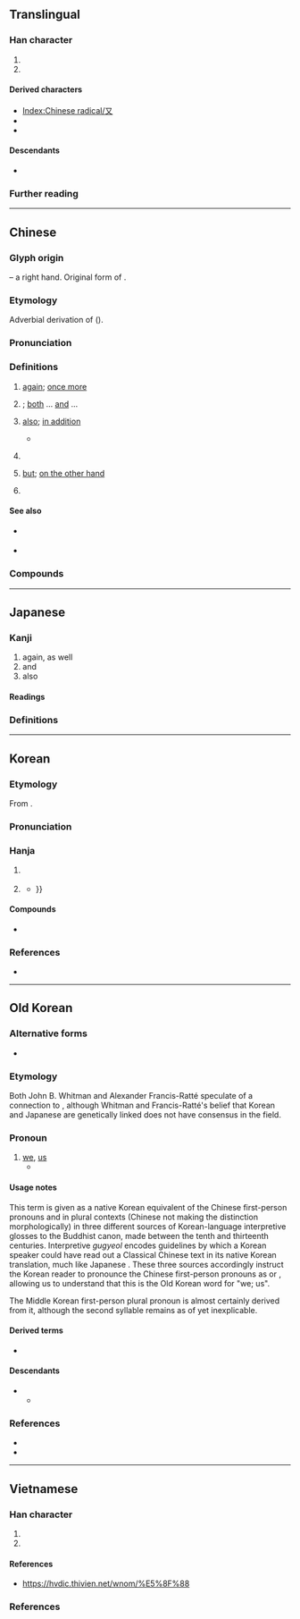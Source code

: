 {{also|ヌ|ﾇ|ㄡ|攵|文|𠬠}}
{{character info}}
{{character info|⼜}}
==Translingual==
{{stroke order|strokes=2}}
{{stroke order|type=animate}}

===Han character===
{{Han char|rn=29|rad=又|as=00|sn=2|four=17400,77400|canj=NK|ids=⿻㇇㇏}}

# {{mul-kangxi radical-def}}
# {{mul-shuowen radical-def|76}}

====Derived characters====
* [[Index:Chinese radical/又]]
* {{l|mul|[[叉]], [[仅]], [[叹]], [[𪢲]], [[奴]], [[𢎤]], [[𭠎]], [[汉]], [[𨸕]], [[𪱙]], [[权]], [[𤕭]], [[𪻍]], [[𤰖]], [[𥃫]], [[𥝐]], [[𣦼]], [[𥸩]], [[臤]], [[𮕧]], [[𧺉]], [[𬩴]], [[𮮃]], [[𨥁]], [[𩚄]], [[馭]]([[驭]]), [[𬴲]], [[𩵎]], [[𪎳]]}} <!-- Characters not found in [[Index:Chinese radical/又]] -->
* {{l|mul|[[殳]], [[𪠲]], [[㝊]], [[㞋]], [[𭙎]], [[𤆌]], [[𦫿]], [[𤴨]], [[𤼦]], [[𥤦]], [[𧆛]], [[隻]], [[𥆣]], [[𤔪]], [[𪗅]], [[雙]]}} <!-- Characters not found in [[Index:Chinese radical/又]] -->

====Descendants====
* {{l|cmn|ㄡ}} {{q|[[Zhuyin]] letter}}

===Further reading===
{{Han ref|kx=0164.430|dkj=03115|dj=0374.140|hdz=10390.010|uh=53C8}}

----

==Chinese==
{{zh-forms}}

===Glyph origin===
{{Han etym}}
{{liushu|p}} – a right hand. Original form of {{och-l|右|right}}.

===Etymology===
Adverbial derivation of {{och-l|有|to have; there is}} ({{zh-ref|Schuessler, 2007}}).

===Pronunciation===
{{zh-pron
|m=yòu
|dg=ю3
|c=jau6
|h=pfs=yu;gd=yu4
|md=êu
|mn=iū
|mn-t=iu7/iu6
|w=3hhieu
|mc=y
|oc=y
|ma=y
|cat=con,adv
}}

===Definitions===
{{zh-hanzi}}

# [[again]]; [[once more]]
#: {{zh-x|又 下雨 了！|It's raining '''again'''!}}
#: {{zh-x|想 了 又 想|to think and think; to deeply think about}}
#: {{zh-x|一次 又 一次 的 失敗|many failures}}
# {{n-g|Used to express the coexistence of several conditions or qualities}}; [[both]] ... [[and]] ...
#: {{zh-x|聰明 又 漂亮{liang}|smart and pretty}}
#: {{zh-x|我 又 餓 又 渴。|I am hungry and thirsty.}}
#: {{zh-x|我 又 想 去，又 不 想 去，該 怎麼 辦？}}
# [[also]]; [[in addition]]
#: {{zh-x|^達·^芬-奇 是 科學家，又 是 藝術家。|Leonardo da Vinci was a scientist '''also''' an artist.}}
#* {{zh-x|神 就 造 出 大 魚 和 水 中 所 滋生 各樣 有 生命 的 動物，各 從 其 類。又 造 出 各樣 飛鳥，各 從 其 類。神 看 著[着]{zhuó} 是 好{hǎo} 的。|And God created great whales, and every living creature that moveth, which the waters brought forth abundantly, after their kind, and every winged fowl after his kind: and God saw that it was good.|ref={{w2|zh|和合本|新標點和合本}} ([[w:Chinese Union Version|Chinese Union Version with New Punctuation]]), {{lang|zh|創世記}} (Genesis) 1:21}}
# {{n-g|Used between a whole number and a fraction}}
#: {{zh-x|四 小時 又 十 分鐘|four hours '''and''' ten minutes}}
#: {{zh-x|二 又 三 分 之 一|two '''and''' a third}}
# [[but]]; [[on the other hand]]
# {{n-g|Used in negative statements and rhetorical questions for emphasis}}
#: {{zh-x|下雨 又 有 什麼 關係{xi}？|What difference does the rain make?}}
#: {{zh-x|嗰 啲 嘢 又 唔係 我 做，關 我 咩 事 啫。|Why should I care about that! It's not like I did it.|C}}
#: {{zh-x|我 又 唔係 冇錢。|It's not like I'm broke.|C}}

====See also====
* {{sense|again}} {{zh-l|再}}
* {{q|Min Dong}} {{zh-l|復|bô}}

===Compounds===
{{zh-der|又好笑，又好氣|可又來|又是|又作馮婦|又說又笑|卻又|又要|又氣又急|又及|又驚又喜|又名|又當別論|又弱一個|又讀|又早|又急又氣|欲言又止|玄之又玄|日新又新|一又|三又|又且|又作別論|又生一秦|又紅又專|又道是|復又|損之又損|賠了夫人又折兵|少之又少|又試|又閣}}

{{zh-cat|Beginning}}

----

==Japanese==

===Kanji===
{{ja-kanji|grade=7|rs=又00}}

# again, as well
# and
# also

====Readings====
{{ja-readings
|goon=う
|kanon=ゆう<いう
|kun=また-
}}

===Definitions===
{{ja-kanjitab|また|yomi=k}}
{{ja-see|また}}

----

==Korean==

===Etymology===
From {{der|ko|ltc|-}} {{ltc-l|又}}.

{{collapse|
* {{hanja-dongguk|ᅌᅮᇢ〮|ngwúw}}
* {{hanja-sinjeung|우|wu}}
|Historical readings
|bg=#FFFFFF}}

===Pronunciation===
{{ko-hanja-pron|우|l=y}}

===Hanja===
{{ko-hanja-search}}
{{ko-hanja|또|우}}

# {{lb|ko|literary}} {{hanja form of|우|[[again]]}}
# {{lb|ko|literary}} {{hanja form of|우|[[and]]; [[also]]}}
#* {{quote-book|ko|year=1919|title={{w2|ko|s:3·1독립선언서#원문|기미 독립 선언서(己未獨立宣言書)}}|trans-title={{w2|en|s:Proclamation of Korean Independence|Proclamation of Korean Independence}}|text={{ruby|[[[不自然]]](부자연)}} '''{{ruby|[又](우)}}''' {{ruby|[[[不合理]]](불합리)}}[[하다|한]] {{ruby|[[[錯誤]][[狀態]]](착오상태)}}[[를]] {{ruby|[[[改善]][[匡正]]](개선광정)}}[[하다|하야]] {{ruby|[[[自然]]](자연)}} '''{{ruby|[又](우)}}''' {{ruby|[[[合理]]](합리)}}[[하다|한]] {{ruby|[[[正經]][[大原]]](정경대원)}}[[으로]] {{ruby|[[[歸還]]](귀환)}}[[케]] [[하다|함]][[이다|이로다]].|tr=bujayeon '''u''' bulhamnihan chagosangtaereul gaeseon-gwangjeonghaya jayeon '''u''' hamnihan jeonggyeongdaewoneuro gwihwanke hamiroda.|t=It is to restore our natural '''and''' rational foundation by rectifying the unnatural '''and''' irrational ambition {{...}}}}

====Compounds====
{{der-top3|Compounds}}
* {{ko-l|우황|又況}}
{{der-bottom}}

===References===
* {{R:hanjadoc|1039}}

----

==Old Korean==

===Alternative forms===
* {{m|oko|于|tr=*wu}}

===Etymology===
Both John B. Whitman and Alexander Francis-Ratté speculate of a connection to {{ncog|jpx-pro|*wa|t=I; me}}, although Whitman and Francis-Ratté's belief that Korean and Japanese are genetically linked does not have consensus in the field.

===Pronoun===
{{head|oko|pronoun|tr=*wu}}

# [[we]], [[us]]
#* {{quote-book|oko|year=c. 1170|title=Interpretive ''{{w|gugyeol}}'' glosses to the ''{{w|Avatamsaka Sutra}}'', vol. 35|text=[我]<sup>'''又'''[[衣]]</sup>身<sup>[[隱]]</sup>薄祐<sup>[[爲]][[良]]</sup>|tr=*'''wu'''-uy MWOM-un PAK.WU-hoy-a|t='''our''' bodies being poor in fortune|footer=(N.B. Gugyeol glyphs are given in non-abbreviated forms. Bracketed terms were ignored when read.)}}

====Usage notes====
This term is given as a native Korean equivalent of the Chinese first-person pronouns {{m|zh|我}} and {{m|zh|吾}} in plural contexts (Chinese not making the distinction morphologically) in three different sources of Korean-language interpretive ''{{w|gugyeol}}'' glosses to the Buddhist canon, made between the tenth and thirteenth centuries. Interpretive ''gugyeol'' encodes guidelines by which a Korean speaker could have read out a Classical Chinese text in its native Korean translation, much like Japanese {{w|kanbun}}. These three sources accordingly instruct the Korean reader to pronounce the Chinese first-person pronouns as {{m|oko|又}} or {{m|oko|于}}, allowing us to understand that this is the Old Korean word for "we; us".

The Middle Korean first-person plural pronoun {{m|okm|우리|tr=wuli|t=we; us}} is almost certainly derived from it, although the second syllable remains as of yet inexplicable.

====Derived terms====
* {{l|oko|吾里|tr=*WUli}}

====Descendants====
* {{desc|okm|우리|tr=wuli|t=we; us}}
** {{desc|ko|우리|t=we; us}}

===References===

* {{cite-book|author={{lang|ko|황선엽}} (Hwang Seon-yeop), {{lang|ko|이전경}} (Yi Jeon-gyeong), {{lang|ko|하귀녀}} (Ha Gwi-nyeo), {{lang|ko|이용}} (Yi Yong), {{lang|ko|박진호}} (Park Jin-ho), {{lang|ko|김성주}} (Kim Seong-ju), {{lang|ko|장경준}} (Jang Gyeong-jun), {{lang|ko|서민욱}} (Seo Min-uk), {{lang|ko|이지영}} (Yi Ji-yeong), {{lang|ko|서형국}} (Seo Hyeong-guk).|title={{lang|ko|석독구결사전/釋讀口訣辭典}}|trans-title=Dictionary of interpretive ''gugyeol''|publisher=Bakmunsa|year=2009|isbn=978-89-94024-04-2}}
* {{cite-journal|author=이병기 (Yi Byeong-gi)|title=Gugyeol jaryo-ui eohwi|script-title=ko:구결자료의 어휘|trans-title=Vocabulary in the ''gugyeol'' sources|journal=Gugyeol Yeon'gu|year=2014|volume=33|pages=23–61}}

----

==Vietnamese==

===Han character===
{{vi-readings|rs=又00
|hanviet=hựu-gdhn;bonet;genibrel;btcn;Trần (1999), hữu-Trần (1999)
|phienthiet=
|nom=lại-gdhn
}}

# {{han tu form of|hựu|[[again]]}}
# {{Nom form of|lại|[[again]]}}

====References====
<references/>
*https://hvdic.thivien.net/wnom/%E5%8F%88

===References===
<references/>

[[Category:CJKV radicals| ]]